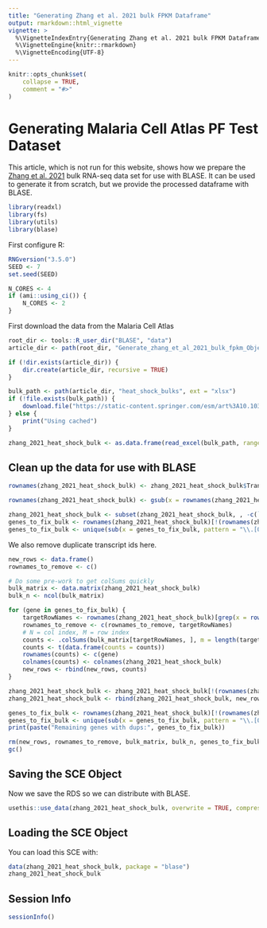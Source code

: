 ```yaml
---
title: "Generating Zhang et al. 2021 bulk FPKM Dataframe"
output: rmarkdown::html_vignette
vignette: >
  %\VignetteIndexEntry{Generating Zhang et al. 2021 bulk FPKM Dataframe}
  %\VignetteEngine{knitr::rmarkdown}
  %\VignetteEncoding{UTF-8}
---
```


```r
knitr::opts_chunk$set(
    collapse = TRUE,
    comment = "#>"
)
```

# Generating Malaria Cell Atlas PF Test Dataset

This article, which is not run for this website, shows how we prepare the [Zhang et al. 2021](https://doi.org/10.1038/s41467-021-24814-1) bulk RNA-seq data set for use with BLASE. It can be used to generate it from scratch, but we provide the processed dataframe with BLASE.

```r
library(readxl)
library(fs)
library(utils)
library(blase)
```

First configure R:
```r
RNGversion("3.5.0")
SEED <- 7
set.seed(SEED)
```

```r
N_CORES <- 4
if (ami::using_ci()) {
    N_CORES <- 2
}
```

First download the data from the Malaria Cell Atlas
```r
root_dir <- tools::R_user_dir("BLASE", "data")
article_dir <- path(root_dir, "Generate_zhang_et_al_2021_bulk_fpkm_Object")

if (!dir.exists(article_dir)) {
    dir.create(article_dir, recursive = TRUE)
}

bulk_path <- path(article_dir, "heat_shock_bulks", ext = "xlsx")
if (!file.exists(bulk_path)) {
    download.file("https://static-content.springer.com/esm/art%3A10.1038%2Fs41467-021-24814-1/MediaObjects/41467_2021_24814_MOESM5_ESM.xlsx", bulk_path)
} else {
    print("Using cached")
}

zhang_2021_heat_shock_bulk <- as.data.frame(read_excel(bulk_path, range = "S3A_RNAseq!A4:P2571"))
```

## Clean up the data for use with BLASE
```r
rownames(zhang_2021_heat_shock_bulk) <- zhang_2021_heat_shock_bulk$Transcript_ID

rownames(zhang_2021_heat_shock_bulk) <- gsub(x = rownames(zhang_2021_heat_shock_bulk), pattern = "_", replacement = "-", fixed = TRUE)

zhang_2021_heat_shock_bulk <- subset(zhang_2021_heat_shock_bulk, , -c(`GeneID`, `Transcript_ID`, `Gene.NameSymbol`, `TranscriptProductDescription`))
genes_to_fix_bulk <- rownames(zhang_2021_heat_shock_bulk)[!(rownames(zhang_2021_heat_shock_bulk) %in% sub(x = rownames(zhang_2021_heat_shock_bulk), pattern = "\\.[0-9]", replacement = ""))]
genes_to_fix_bulk <- unique(sub(x = genes_to_fix_bulk, pattern = "\\.[0-9]", replacement = ""))
```

We also remove duplicate transcript ids here.
```R
new_rows <- data.frame()
rownames_to_remove <- c()

# Do some pre-work to get colSums quickly
bulk_matrix <- data.matrix(zhang_2021_heat_shock_bulk)
bulk_n <- ncol(bulk_matrix)

for (gene in genes_to_fix_bulk) {
    targetRowNames <- rownames(zhang_2021_heat_shock_bulk)[grep(x = rownames(zhang_2021_heat_shock_bulk), pattern = gene)]
    rownames_to_remove <- c(rownames_to_remove, targetRowNames)
    # N = col index, M = row index
    counts <- .colSums(bulk_matrix[targetRowNames, ], m = length(targetRowNames), n = bulk_n)
    counts <- t(data.frame(counts = counts))
    rownames(counts) <- c(gene)
    colnames(counts) <- colnames(zhang_2021_heat_shock_bulk)
    new_rows <- rbind(new_rows, counts)
}

zhang_2021_heat_shock_bulk <- zhang_2021_heat_shock_bulk[!(rownames(zhang_2021_heat_shock_bulk) %in% rownames_to_remove), ]
zhang_2021_heat_shock_bulk <- rbind(zhang_2021_heat_shock_bulk, new_rows)

genes_to_fix_bulk <- rownames(zhang_2021_heat_shock_bulk)[!(rownames(zhang_2021_heat_shock_bulk) %in% sub(x = rownames(zhang_2021_heat_shock_bulk), pattern = "\\.[0-9]", replacement = ""))]
genes_to_fix_bulk <- unique(sub(x = genes_to_fix_bulk, pattern = "\\.[0-9]", replacement = ""))
print(paste("Remaining genes with dups:", genes_to_fix_bulk))

rm(new_rows, rownames_to_remove, bulk_matrix, bulk_n, genes_to_fix_bulk, counts)
gc()
```

## Saving the SCE Object
Now we save the RDS so we can distribute with BLASE.
```r
usethis::use_data(zhang_2021_heat_shock_bulk, overwrite = TRUE, compress = "bzip2")
```

## Loading the SCE Object
You can load this SCE with:
```r
data(zhang_2021_heat_shock_bulk, package = "blase")
zhang_2021_heat_shock_bulk
```

## Session Info
``` r
sessionInfo()
```
